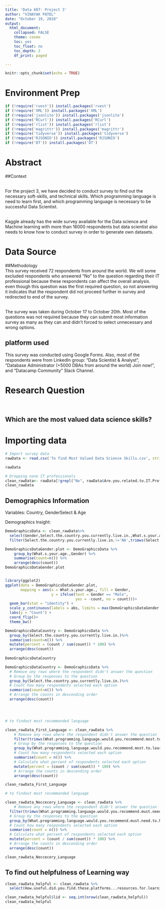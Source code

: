 ```yaml
---
title: 'Data 607: Project 3'
author: "VINAYAK PATEL"
date: "October 19, 2018"
output:
  html_document:
    collapsed: FALSE
    theme: cosmo
    toc: yes
    toc_float: no
    toc_depth: 2
    df_print: paged

---
```


```r
knitr::opts_chunk$set(echo = TRUE)
```


# Environment Prep
```r
if (!require('rvest')) install.packages('rvest')
if (!require('XML')) install.packages('XML')
if (!require('jsonlite')) install.packages('jsonlite')
if (!require('RCurl')) install.packages('RCurl')
if (!require('rlist')) install.packages('rlist')
if (!require('magrittr')) install.packages('magrittr')
if (!require('tidyverse')) install.packages('tidyverse')
if (!require('RJSONIO')) install.packages('RJSONIO')
if (!require('DT')) install.packages('DT')

```

# Abstract

##Context
 
<br>   For the project 3, we have decided to conduct survey to find out the necessary soft-skills, and technical skills. Which programming language is need to learn first, and which programming language is necessary to be successful Data Scientist.

<br>   Kaggle already has the wide survey available for the Data science and Machine learning with more than 16000 respondents but data scientist also needs to know how to conduct survey in order to generate own datasets. 

# Data Source

##Methodology
<br>  This survey received 72 respondents from around the world. We will some excluded respondents who answered "No" to the question regarding their IT professional because these respondents can affect the overall analysis. even though this question was the first required question, so not answering it indicates that the respondent did not proceed further in survey and redirected to end of the survey.

<br> The survey was taken during October 17 to October 20th. Most of the questions was not required because they can submit most information survey as many as they can and didn't forced to select unnecessary and wrong options. 

## platform used
This survey was conducted using Google Forms. Also, most of the respondents were from LinkedIn group: "Data Scientist & Analyst", "Database Administrator (+5000 DBAs from around the world) Join now!", and "Datacamp Community" Slack Channel. 


# Research Question

<br>

## **Which are the most valued data science skills?**  

# Importing data
```r

# Import survey data
rawData <- read.csv('To find Most Valued Data Science Skills.csv', stringsAsFactors = TRUE, header = TRUE)

rawData

# Dropping none IT professionals 
clean_rawData<- rawData[!grepl("No", rawData$Are.you.related.to.IT.Profession.),]
clean_rawData


```


## Demographics Information

Variables: Country, GenderSelect & Age <br>

Demographics Insight:

```r

DemoGraphicsData <- clean_rawData%>%
  select(Gender,Select.the.country.you.currently.live.in.,What.s.your.age.) %>%
  filter(Select.the.country.you.currently.live.in.!='NA',trimws(Select.the.country.you.currently.live.in.)!='',What.s.your.age.!='NA',trimws(Gender) %in% c('Male','Female'))


```


```r
DemoGraphicsDataGender.plot <- DemoGraphicsData %>%
    group_by(What.s.your.age.,Gender) %>%
    summarise(count=n()) %>%
    arrange(desc(count))
DemoGraphicsDataGender.plot


library(ggplot2)
ggplot(data = DemoGraphicsDataGender.plot, 
       mapping = aes(x = What.s.your.age., fill = Gender, 
                     y = ifelse(test = Gender == "Male", 
                                yes = -count, no = count)))+
  geom_bar(stat = "identity") +
  scale_y_continuous(labels = abs, limits = max(DemoGraphicsDataGender.plot$count) * c(-1,1)) +
  labs(y = "Count") +
  coord_flip()+
  theme_bw()

```

```r

DemoGraphicsDataCountry <- DemoGraphicsData %>%
  group_by(Select.the.country.you.currently.live.in.)%>%
  summarise(count=n()) %>%
  mutate(percent = (count / sum(count)) * 100) %>%     
  arrange(desc(count))
 
DemoGraphicsDataCountry

```

```r



DemoGraphicsDataCountry <- DemoGraphicsData %>%
  # Remove any rows where the respondent didn't answer the question
  # Group by the responses to the question
  group_by(Select.the.country.you.currently.live.in.)%>%
  # Count how many respondents selected each option
  summarise(count=n()) %>%
  # Arrange the counts in descending order
  arrange(desc(count))




# to findout most recommanded language

clean_rawData_First_Language <- clean_rawData %>%  
    # Remove any rows where the respondent didn't answer the question
    filter(trimws(What.programming.language.would.you.recommend.most.to.learn.first.to.new.data.scientist.)!='')%>%
    # Group by the responses to the question
    group_by(What.programming.language.would.you.recommend.most.to.learn.first.to.new.data.scientist.) %>% 
    # Count how many respondents selected each option
    summarise(count = n()) %>% 
    # Calculate what percent of respondents selected each option
    mutate(percent = (count / sum(count)) * 100) %>% 
    # Arrange the counts in descending order
    arrange(desc(count))

clean_rawData_First_Language

# to findout most recommanded language

clean_rawData_Neccecery_Language <- clean_rawData %>%  
    # Remove any rows where the respondent didn't answer the question
  filter(trimws(What.programming.language.would.you.recommend.must.need.to.have.as.data.scientist.)!='')%>%
  # Group by the responses to the question
  group_by(What.programming.language.would.you.recommend.must.need.to.have.as.data.scientist.) %>% 
  # Count how many respondents selected each option
  summarise(count = n()) %>% 
  # Calculate what percent of respondents selected each option
  mutate(percent = (count / sum(count)) * 100) %>% 
  # Arrange the counts in descending order
  arrange(desc(count))

clean_rawData_Neccecery_Language

```

## To find out helpfulness of Learning way 
```r
clean_rawData_helpful <- clean_rawData %>%
  select(How.useful.did.you.find.these.platforms...resources.for.learning.data.science.skills...Blogs.:How.useful.did.you.find.these.platforms...resources.for.learning.data.science.skills...YouTube.Videos.)

clean_rawData_helpful$lid <- seq.int(nrow(clean_rawData_helpful))
clean_rawData_helpful




```






